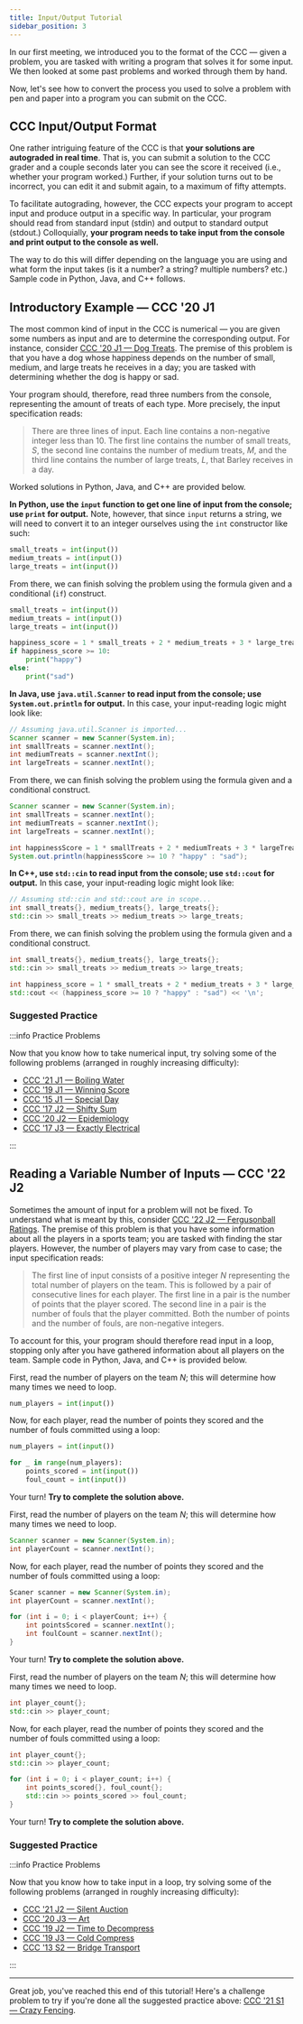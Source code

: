 ```yaml
---
title: Input/Output Tutorial
sidebar_position: 3
---
```



In our first meeting, we introduced you to the format of the CCC — given a
problem, you are tasked with writing a program that solves it for some input. We
then looked at some past problems and worked through them by hand.

Now, let's see how to convert the process you used to solve a problem with pen
and paper into a program you can submit on the CCC.

## CCC Input/Output Format

One rather intriguing feature of the CCC is that **your solutions are autograded
in real time**. That is, you can submit a solution to the CCC grader and a
couple seconds later you can see the score it received (i.e., whether your
program worked.) Further, if your solution turns out to be incorrect, you can
edit it and submit again, to a maximum of fifty attempts.

To facilitate autograding, however, the CCC expects your program to accept input
and produce output in a specific way. In particular, your program should read
from standard input (stdin) and output to standard output (stdout.)
Colloquially, **your program needs to take input from the console and print
output to the console as well.**

The way to do this will differ depending on the language you are using and what
form the input takes (is it a number? a string? multiple numbers? etc.) Sample
code in Python, Java, and C++ follows.

## Introductory Example — CCC '20 J1

The most common kind of input in the CCC is numerical — you are given some
numbers as input and are to determine the corresponding output. For instance,
consider [CCC '20 J1 — Dog Treats](https://dmoj.ca/problem/ccc20j1). The premise
of this problem is that you have a dog whose happiness depends on the number of
small, medium, and large treats he receives in a day; you are tasked with
determining whether the dog is happy or sad.

Your program should, therefore, read three numbers from the console,
representing the amount of treats of each type. More precisely, the input
specification reads:

> There are three lines of input. Each line contains a non-negative integer less
> than $10$. The first line contains the number of small treats, $S$, the second
> line contains the number of medium treats, $M$, and the third line contains
> the number of large treats, $L$, that Barley receives in a day.

Worked solutions in Python, Java, and C++ are provided below.

<Tabs groupId="prog-langs">

<TabItem value="py" label="Python">

**In Python, use the `input` function to get one line of input from the console;
use `print` for output.** Note, however, that since `input` returns a string, we will
need to convert it to an integer ourselves using the `int` constructor like such:

```py
small_treats = int(input())
medium_treats = int(input())
large_treats = int(input())
```

From there, we can finish solving the problem using the formula given and a
conditional (`if`) construct.

```py {5-9}
small_treats = int(input())
medium_treats = int(input())
large_treats = int(input())

happiness_score = 1 * small_treats + 2 * medium_treats + 3 * large_treats
if happiness_score >= 10:
    print("happy")
else:
    print("sad")
```

</TabItem>

<TabItem value="java" label="Java">

**In Java, use `java.util.Scanner` to read input from the console; use
`System.out.println` for output.** In this case, your input-reading logic might
look like:

```java
// Assuming java.util.Scanner is imported...
Scanner scanner = new Scanner(System.in);
int smallTreats = scanner.nextInt();
int mediumTreats = scanner.nextInt();
int largeTreats = scanner.nextInt();
```

From there, we can finish solving the problem using the formula given and a
conditional construct.

```java {6-8}
Scanner scanner = new Scanner(System.in);
int smallTreats = scanner.nextInt();
int mediumTreats = scanner.nextInt();
int largeTreats = scanner.nextInt();

int happinessScore = 1 * smallTreats + 2 * mediumTreats + 3 * largeTreats;
System.out.println(happinessScore >= 10 ? "happy" : "sad");
```

</TabItem>

<TabItem value="cpp" label="C++">

**In C++, use `std::cin` to read input from the console; use `std::cout` for output.**
In this case, your input-reading logic might look like:

```cpp
// Assuming std::cin and std::cout are in scope...
int small_treats{}, medium_treats{}, large_treats{};
std::cin >> small_treats >> medium_treats >> large_treats;
```

From there, we can finish solving the problem using the formula given and a
conditional construct.

```cpp {4-5}
int small_treats{}, medium_treats{}, large_treats{};
std::cin >> small_treats >> medium_treats >> large_treats;

int happiness_score = 1 * small_treats + 2 * medium_treats + 3 * large_treats;
std::cout << (happiness_score >= 10 ? "happy" : "sad") << '\n';
```

</TabItem>

</Tabs>

### Suggested Practice

:::info Practice Problems

Now that you know how to take numerical input, try solving some of the following
problems (arranged in roughly increasing difficulty):

- [CCC '21 J1 — Boiling Water](https://dmoj.ca/problem/ccc21j1)
- [CCC '19 J1 — Winning Score](https://dmoj.ca/problem/ccc19j1)
- [CCC '15 J1 — Special Day](https://dmoj.ca/problem/ccc15j1)
- [CCC '17 J2 — Shifty Sum](https://dmoj.ca/problem/ccc17j2)
- [CCC '20 J2 — Epidemiology](https://dmoj.ca/problem/ccc20j2)
- [CCC '17 J3 — Exactly Electrical](https://dmoj.ca/problem/ccc17j3)

:::

## Reading a Variable Number of Inputs — CCC '22 J2

Sometimes the amount of input for a problem will not be fixed. To understand
what is meant by this, consider [CCC '22 J2 — Fergusonball
Ratings](https://dmoj.ca/problem/ccc22j2). The premise of this problem is that
you have some information about all the players in a sports team; you are tasked
with finding the star players. However, the number of players may vary from case
to case; the input specification reads:

> The first line of input consists of a positive integer $N$ representing the
> total number of players on the team. This is followed by a pair of consecutive
> lines for each player. The first line in a pair is the number of points that
> the player scored. The second line in a pair is the number of fouls that the
> player committed. Both the number of points and the number of fouls, are
> non-negative integers.

To account for this, your program should therefore read input in a loop,
stopping only after you have gathered information about all players on the team.
Sample code in Python, Java, and C++ is provided below.

<Tabs groupId="prog-langs">

<TabItem value="py" label="Python">

First, read the number of players on the team $N$; this will determine how many
times we need to loop.

```py
num_players = int(input())
```

Now, for each player, read the number of points they scored and the number of fouls committed
using a loop:

```py {3-5}
num_players = int(input())

for _ in range(num_players):
    points_scored = int(input())
    foul_count = int(input())
```

Your turn! **Try to complete the solution above.**

</TabItem>

<TabItem value="java" label="Java">

First, read the number of players on the team $N$; this will determine how many
times we need to loop.

```java
Scanner scanner = new Scanner(System.in);
int playerCount = scanner.nextInt();
```

Now, for each player, read the number of points they scored and the number of fouls committed
using a loop:

```java {4-7}
Scaner scanner = new Scanner(System.in);
int playerCount = scanner.nextInt();

for (int i = 0; i < playerCount; i++) {
    int pointsScored = scanner.nextInt();
    int foulCount = scanner.nextInt();
}
```

Your turn! **Try to complete the solution above.**

</TabItem>

<TabItem value="cpp" label="C++">

First, read the number of players on the team $N$; this will determine how many
times we need to loop.

```cpp
int player_count{};
std::cin >> player_count;
```

Now, for each player, read the number of points they scored and the number of fouls committed
using a loop:

```cpp {4-7}
int player_count{};
std::cin >> player_count;

for (int i = 0; i < player_count; i++) {
    int points_scored{}, foul_count{};
    std::cin >> points_scored >> foul_count;
}
```

Your turn! **Try to complete the solution above.**

</TabItem>

</Tabs>

### Suggested Practice

:::info Practice Problems

Now that you know how to take input in a loop, try solving some of the following
problems (arranged in roughly increasing difficulty):

- [CCC '21 J2 — Silent Auction](https://dmoj.ca/problem/ccc21j2)
- [CCC '20 J3 — Art](https://dmoj.ca/problem/ccc20j3)
- [CCC '19 J2 — Time to Decompress](https://dmoj.ca/problem/ccc19j2)
- [CCC '19 J3 — Cold Compress](https://dmoj.ca/problem/ccc19j3)
- [CCC '13 S2 — Bridge Transport](https://dmoj.ca/problem/ccc13s2)

:::

---

Great job, you've reached this end of this tutorial! Here's a challenge problem
to try if you're done all the suggested practice above: [CCC '21 S1 — Crazy
Fencing](https://dmoj.ca/problem/ccc21s1).
